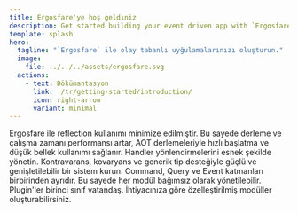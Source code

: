 ```yaml
---
title: Ergosfare'ye hoş geldıniz
description: Get started building your event driven app with `Ergosfare`.
template: splash
hero:
  tagline: "`Ergosfare` ile olay tabanlı uyğulamalarınızı oluşturun."
  image:
    file: ../../../assets/ergosfare.svg
  actions:
    - text: Dökümantasyon
      link: ./tr/getting-started/introduction/
      icon: right-arrow
      variant: minimal
---
```



<CardGrid stagger> 
	<Card title="Reflection-Free" icon="zap"> 
  Ergosfare ile reflection kullanımı minimize edilmiştir. Bu sayede derleme ve çalışma zamanı performansı artar, AOT derlemeleriyle hızlı başlatma ve düşük bellek kullanımı sağlanır. 
</Card>
	<Card title="Polimorfik Dispatcher" icon="layers"> Handler yönlendirmelerini esnek şekilde yönetin. Kontravarans, kovaryans ve generik tip desteğiyle güçlü ve genişletilebilir bir sistem kurun. </Card>
	<Card title="CQRS Modüler Yapı" icon="grid"> Command, Query ve Event katmanları birbirinden ayrıdır. Bu sayede her modül bağımsız olarak yönetilebilir. </Card> 
	<Card title="Craftable Mimari" icon="puzzle-piece"> Plugin'ler birinci sınıf vatandaş. İhtiyacınıza göre özelleştirilmiş modüller oluşturabilirsiniz. </Card> 
</CardGrid>